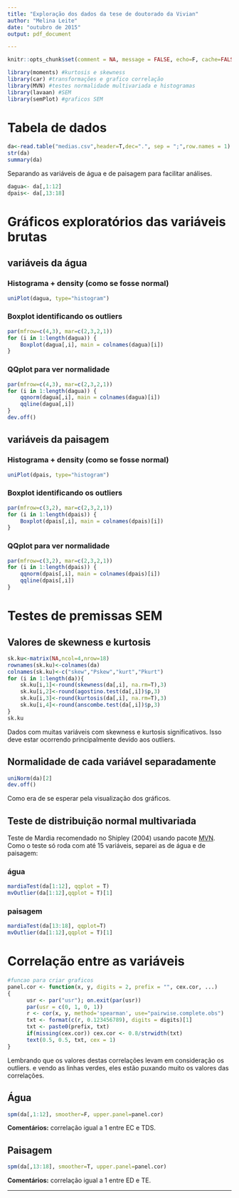 ```yaml
---
title: "Exploração dos dados da tese de doutorado da Vivian"
author: "Melina Leite"
date: "outubro de 2015"
output: pdf_document

---
```


```r
knitr::opts_chunk$set(comment = NA, message = FALSE, echo=F, cache=FALSE, warning=FALSE)
```


```r
library(moments) #kurtosis e skewness
library(car) #transformações e grafico correlação
library(MVN) #testes normalidade multivariada e histogramas
library(lavaan) #SEM
library(semPlot) #graficos SEM
```

# Tabela de dados
```r
da<-read.table("medias.csv",header=T,dec=".", sep = ";",row.names = 1)
str(da)
summary(da)
```

Separando as variáveis de água e de paisagem para facilitar análises.
```r
dagua<- da[,1:12]
dpais<- da[,13:18]
```

# Gráficos exploratórios das variáveis brutas

## variáveis da água
### Histograma + density (como se fosse normal)
```r
uniPlot(dagua, type="histogram")
```

### Boxplot identificando os outliers
```r
par(mfrow=c(4,3), mar=c(2,3,2,1))
for (i in 1:length(dagua)) {
    Boxplot(dagua[,i], main = colnames(dagua)[i])
}
```

### QQplot para ver normalidade
```r
par(mfrow=c(4,3), mar=c(2,3,2,1))
for (i in 1:length(dagua)) {
    qqnorm(dagua[,i], main = colnames(dagua)[i])
    qqline(dagua[,i])
}
dev.off()
```

## variáveis da paisagem
### Histograma + density (como se fosse normal)
```r
uniPlot(dpais, type="histogram")
```

### Boxplot identificando os outliers
```r
par(mfrow=c(3,2), mar=c(2,3,2,1))
for (i in 1:length(dpais)) {
    Boxplot(dpais[,i], main = colnames(dpais)[i])
}
```

### QQplot para ver normalidade
```r
par(mfrow=c(3,2), mar=c(2,3,2,1))
for (i in 1:length(dpais)) {
    qqnorm(dpais[,i], main = colnames(dpais)[i])
    qqline(dpais[,i])
}
```

# Testes de premissas SEM

## Valores de skewness e kurtosis
```r
sk.ku<-matrix(NA,ncol=4,nrow=18)
rownames(sk.ku)<-colnames(da)
colnames(sk.ku)<-c("skew","Pskew","kurt","Pkurt")
for (i in 1:length(da)){
    sk.ku[i,1]<-round(skewness(da[,i], na.rm=T),3)
    sk.ku[i,2]<-round(agostino.test(da[,i])$p,3)
    sk.ku[i,3]<-round(kurtosis(da[,i], na.rm=T),3)
    sk.ku[i,4]<-round(anscombe.test(da[,i])$p,3)
}
sk.ku
```
Dados com muitas variáveis com skewness e kurtosis significativos. Isso deve estar ocorrendo principalmente devido aos outliers.

## Normalidade de cada variável separadamente
```r
uniNorm(da)[2]
dev.off()
```
Como era de se esperar pela visualização dos gráficos.

## Teste de distribuição normal multivariada 
Teste de Mardia recomendado no Shipley (2004) usando pacote [MVN](https://journal.r-project.org/archive/2014-2/korkmaz-goksuluk-zararsiz.pdf). Como o teste só roda com até 15 variáveis, separei as de água e de paisagem:

### água
```r
mardiaTest(da[1:12], qqplot = T)
mvOutlier(da[1:12],qqplot = T)[1]
```

### paisagem
```r
mardiaTest(da[13:18], qqplot=T)
mvOutlier(da[1:12],qqplot = T)[1]
```

# Correlação entre as variáveis

```r
#funcao para criar graficos
panel.cor <- function(x, y, digits = 2, prefix = "", cex.cor, ...)
{
      usr <- par("usr"); on.exit(par(usr))
      par(usr = c(0, 1, 0, 1))
      r <- cor(x, y, method='spearman', use="pairwise.complete.obs")
      txt <- format(c(r, 0.123456789), digits = digits)[1]
      txt <- paste0(prefix, txt)
      if(missing(cex.cor)) cex.cor <- 0.8/strwidth(txt)
      text(0.5, 0.5, txt, cex = 1)
}
```

Lembrando que os valores destas correlações levam em consideração os outliers. e vendo as linhas verdes, eles estão puxando muito os valores das correlações.

## Água
```r
spm(da[,1:12], smoother=F, upper.panel=panel.cor)
```

**Comentários:** correlação igual a 1 entre EC e TDS. 

## Paisagem

```r
spm(da[,13:18], smoother=T, upper.panel=panel.cor)
```

**Comentários:** correlação igual a 1 entre ED e TE. 


-------
